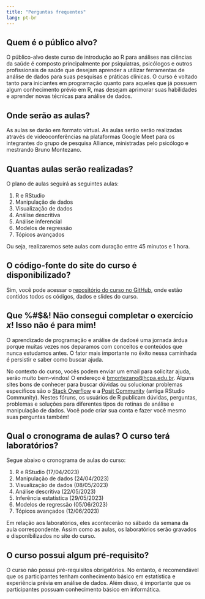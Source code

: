 ```yaml
---
title: "Perguntas frequentes"
lang: pt-br
---
```


## Quem é o público alvo?

O público-alvo deste curso de introdução ao R para análises nas ciências da
saúde é composto principalmente por psiquiatras, psicólogos e outros
profissionais de saúde que desejam aprender a utilizar ferramentas de análise de
dados para suas pesquisas e práticas clínicas. O curso é voltado tanto para
iniciantes em programação quanto para aqueles que já possuem algum conhecimento
prévio em R, mas desejam aprimorar suas habilidades e aprender novas técnicas
para análise de dados.

## Onde serão as aulas?

As aulas se darão em formato virtual. As aulas serão
serão realizadas através de videoconferências na plataformas Google Meet
para os integrantes do grupo de pesquisa Alliance, ministradas pelo
psicólogo e mestrando Bruno Montezano.

## Quantas aulas serão realizadas?

O plano de aulas seguirá as seguintes aulas:

1. R e RStudio
2. Manipulação de dados
3. Visualização de dados
4. Análise descritiva
5. Análise inferencial
6. Modelos de regressão
7. Tópicos avançados

Ou seja, realizaremos sete aulas com duração entre 45 minutos e 1 hora.

## O código-fonte do site do curso é disponibilizado?

Sim, você pode acessar o [repositório do curso no GitHub](https://github.com/brunomontezano/r-workshop), onde estão contidos todos
os códigos, dados e slides do curso.

## Que %#$&! Não consegui completar o exercício $x$! Isso não é para mim!

O aprendizado de programação e análise de dadosé uma jornada árdua porque muitas
vezes nos deparamos com conceitos e conteúdos que nunca estudamos antes. O fator
mais importante no êxito nessa caminhada é persistir e saber como buscar ajuda.

No contexto do curso, vocês podem enviar um email para solicitar ajuda, serão
muito bem-vindos! O endereço é
[bmontezano@hcpa.edu.br](mailto:bmontezano@hcpa.edu.br). Alguns sites bons de
conhecer para buscar dúvidas ou solucionar problemas específicos são o
[Stack Overflow](https://stackoverflow.com/questions/tagged/r) e a
[Posit Community](https://community.rstudio.com/) (antiga RStudio Community).
Nestes fóruns, os usuários de R publicam dúvidas, perguntas, problemas e soluções
para diferentes tipos de rotinas de análise e manipulação de dados. Você pode
criar sua conta e fazer você mesmo suas perguntas também!

## Qual o cronograma de aulas? O curso terá laboratórios?

Segue abaixo o cronograma de aulas do curso:

1. R e RStudio (17/04/2023)
2. Manipulação de dados (24/04/2023)
3. Visualização de dados (08/05/2023)
4. Análise descritiva (22/05/2023)
5. Inferência estatística (29/05/2023)
6. Modelos de regressão (05/06/2023)
7. Tópicos avançados (12/06/2023)

Em relação aos laboratórios, eles acontecerão no sábado da semana
da aula correspondente. Assim como as aulas, os laboratórios serão
gravados e disponibilizados no site do curso.

## O curso possui algum pré-requisito?

O curso não possui pré-requisitos obrigatórios. No entanto, é recomendável que
os participantes tenham conhecimento básico em estatística e experiência prévia
em análise de dados. Além disso, é importante que os participantes possuam
conhecimento básico em informática.
